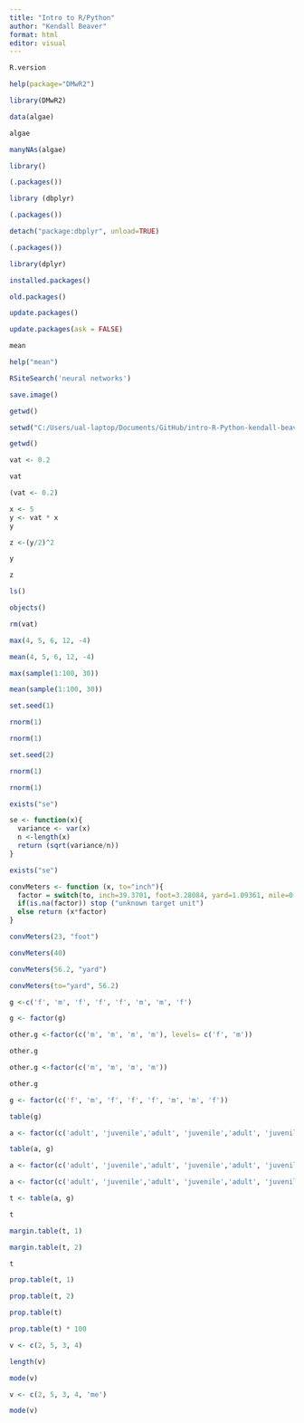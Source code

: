 ```yaml
---
title: "Intro to R/Python"
author: "Kendall Beaver"
format: html
editor: visual
---
```


```r
R.version

help(package="DMwR2")

library(DMwR2)

data(algae)

algae

manyNAs(algae)

library()

(.packages())

library (dbplyr)

(.packages())

detach("package:dbplyr", unload=TRUE)

(.packages())

library(dplyr)

installed.packages()

old.packages()

update.packages()

update.packages(ask = FALSE)

mean

help("mean")

RSiteSearch('neural networks')

save.image()

getwd()

setwd("C:/Users/ual-laptop/Documents/GitHub/intro-R-Python-kendall-beaver")

getwd()

vat <- 0.2

vat

(vat <- 0.2)

x <- 5
y <- vat * x
y

z <-(y/2)^2

y

z

ls()

objects()

rm(vat)

max(4, 5, 6, 12, -4)

mean(4, 5, 6, 12, -4)

max(sample(1:100, 30))

mean(sample(1:100, 30))

set.seed(1)

rnorm(1)

rnorm(1)

set.seed(2)

rnorm(1)

rnorm(1)

exists("se")

se <- function(x){
  variance <- var(x)
  n <-length(x)
  return (sqrt(variance/n))
}

exists("se")

convMeters <- function (x, to="inch"){
  factor = switch(to, inch=39.3701, foot=3.28084, yard=1.09361, mile=0.000621371, NA)
  if(is.na(factor)) stop ("unknown target unit")
  else return (x*factor)
}

convMeters(23, "foot")

convMeters(40)

convMeters(56.2, "yard")

convMeters(to="yard", 56.2)

g <-c('f', 'm', 'f', 'f', 'f', 'm', 'm', 'f')

g <- factor(g)

other.g <-factor(c('m', 'm', 'm', 'm'), levels= c('f', 'm'))

other.g

other.g <-factor(c('m', 'm', 'm', 'm'))

other.g

g <- factor(c('f', 'm', 'f', 'f', 'f', 'm', 'm', 'f'))

table(g)

a <- factor(c('adult', 'juvenile','adult', 'juvenile','adult', 'juvenile','juvenile', 'juvenile'))

table(a, g)

a <- factor(c('adult', 'juvenile','adult', 'juvenile','adult', 'juvenile','juvenile'))

a <- factor(c('adult', 'juvenile','adult', 'juvenile','adult', 'juvenile','juvenile', 'juvenile'))

t <- table(a, g)

t

margin.table(t, 1)

margin.table(t, 2)

t

prop.table(t, 1)

prop.table(t, 2)

prop.table(t)

prop.table(t) * 100

v <- c(2, 5, 3, 4)

length(v)

mode(v)

v <- c(2, 5, 3, 4, 'me')

mode(v)


```
